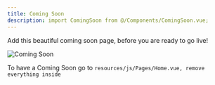 ```yaml
---
title: Coming Soon
description: import ComingSoon from @/Components/ComingSoon.vue;
---
```


Add this beautiful coming soon page, before you are ready to go live!

![Coming Soon](/images/components/coming_soon.jpg)

To have a Coming Soon go to `resources/js/Pages/Home.vue, remove everything inside `<template>`, add `import ComingSoon from "@/Components/ComingSoon.vue"`; at the top and add `<ComingSoon/>` between `<template>` tags.

```html resources/js/Components/ComingSoon.vue
<div class="hero min-h-screen bg-base-200">
    <div class="hero-content flex w-full flex-col sm:flex-row">
        <div class="basis-2/3 text-left mr-8">
            <h1 class="text-5xl sm:text-6xl font-bold leading-12">
                Launch your Startup with <br> <span class="text-secondary">Laravel Starter Kit</span> in Days. <br>Save time and money.
            </h1>
            <h2 class="py-6"><b>Laravel Starter Kit</b> is your Laravel Jetstream, Tailwind,
                Inertia.js, Vue boilerplate. <br>Streamline your SaaS app development with ready-to-go components for
                payments, emails, OpenAI, Blog, Admin and many more. </h2>
        </div>
        <div class="basis-1/3">
            <h3 class="text-4xl text-center mb-8">Join the waitlist</h3>
            <div class="card shadow-2xl bg-base-100">
                <form class="card-body" action="/">
                    <div class="form-control">
                        <label class="label mb-4">
                            <span class="label-text text-xl">Add your email to be notified once <span class="text-secondary">Laravel Starter Kit</span> is ready</span>
                        </label>
                        <input class="rounded mb-2 border-base-300" type="text" placeholder="Email">
                        <button class="btn btn-secondary">Subscribe</button>
                    </div>
                </form>
            </div>
        </div>
    </div>
</div>
```

<Tip>
By default all the emails will be saved in `coming_soon_emails` database table.
You can configure your own newsletter or email service to store the emails.
</Tip>
